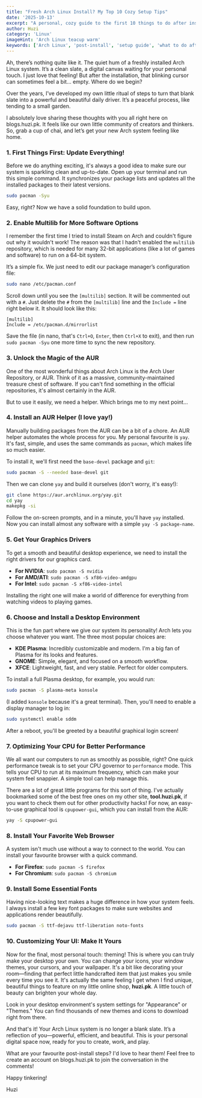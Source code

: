 ```yaml
---
title: "Fresh Arch Linux Install? My Top 10 Cozy Setup Tips"
date: '2025-10-13'
excerpt: "A personal, cozy guide to the first 10 things to do after installing Arch Linux. Join Huzi as he walks you through updating, enabling multilib, installing an AUR helper like yay, and customizing your desktop."
author: Huzi
category: 'Linux'
imageHint: 'Arch Linux teacup warm'
keywords: ['Arch Linux', 'post-install', 'setup guide', 'what to do after install', 'AUR helper', 'yay', 'Linux customization', 'beginner tips']
---
```

Ah, there’s nothing quite like it. The quiet hum of a freshly installed Arch Linux system. It’s a clean slate, a digital canvas waiting for your personal touch. I just love that feeling! But after the installation, that blinking cursor can sometimes feel a bit… empty. Where do we begin?

Over the years, I’ve developed my own little ritual of steps to turn that blank slate into a powerful and beautiful daily driver. It’s a peaceful process, like tending to a small garden.

I absolutely love sharing these thoughts with you all right here on blogs.huzi.pk. It feels like our own little community of creators and thinkers. So, grab a cup of chai, and let’s get your new Arch system feeling like home.

### 1. First Things First: Update Everything!

Before we do anything exciting, it's always a good idea to make sure our system is sparkling clean and up-to-date. Open up your terminal and run this simple command. It synchronizes your package lists and updates all the installed packages to their latest versions.
```bash
sudo pacman -Syu
```
Easy, right? Now we have a solid foundation to build upon.

### 2. Enable Multilib for More Software Options

I remember the first time I tried to install Steam on Arch and couldn't figure out why it wouldn't work! The reason was that I hadn't enabled the `multilib` repository, which is needed for many 32-bit applications (like a lot of games and software) to run on a 64-bit system.

It’s a simple fix. We just need to edit our package manager’s configuration file:
```bash
sudo nano /etc/pacman.conf
```
Scroll down until you see the `[multilib]` section. It will be commented out with a `#`. Just delete the `#` from the `[multilib]` line and the `Include =` line right below it. It should look like this:
```
[multilib]
Include = /etc/pacman.d/mirrorlist
```
Save the file (in nano, that's `Ctrl+O`, `Enter`, then `Ctrl+X` to exit), and then run `sudo pacman -Syu` one more time to sync the new repository.

### 3. Unlock the Magic of the AUR

One of the most wonderful things about Arch Linux is the Arch User Repository, or AUR. Think of it as a massive, community-maintained treasure chest of software. If you can't find something in the official repositories, it's almost certainly in the AUR.

But to use it easily, we need a helper. Which brings me to my next point...

### 4. Install an AUR Helper (I love yay!)

Manually building packages from the AUR can be a bit of a chore. An AUR helper automates the whole process for you. My personal favourite is `yay`. It's fast, simple, and uses the same commands as `pacman`, which makes life so much easier.

To install it, we'll first need the `base-devel` package and `git`:
```bash
sudo pacman -S --needed base-devel git
```
Then we can clone `yay` and build it ourselves (don't worry, it's easy!):
```bash
git clone https://aur.archlinux.org/yay.git
cd yay
makepkg -si
```
Follow the on-screen prompts, and in a minute, you'll have `yay` installed. Now you can install almost any software with a simple `yay -S package-name`.

### 5. Get Your Graphics Drivers

To get a smooth and beautiful desktop experience, we need to install the right drivers for our graphics card.

*   **For NVIDIA**: `sudo pacman -S nvidia`
*   **For AMD/ATI**: `sudo pacman -S xf86-video-amdgpu`
*   **For Intel**: `sudo pacman -S xf86-video-intel`

Installing the right one will make a world of difference for everything from watching videos to playing games.

### 6. Choose and Install a Desktop Environment

This is the fun part where we give our system its personality! Arch lets you choose whatever you want. The three most popular choices are:

*   **KDE Plasma**: Incredibly customizable and modern. I'm a big fan of Plasma for its looks and features.
*   **GNOME**: Simple, elegant, and focused on a smooth workflow.
*   **XFCE**: Lightweight, fast, and very stable. Perfect for older computers.

To install a full Plasma desktop, for example, you would run:
```bash
sudo pacman -S plasma-meta konsole
```
(I added `konsole` because it's a great terminal). Then, you'll need to enable a display manager to log in:
```bash
sudo systemctl enable sddm
```
After a reboot, you'll be greeted by a beautiful graphical login screen!

### 7. Optimizing Your CPU for Better Performance

We all want our computers to run as smoothly as possible, right? One quick performance tweak is to set your CPU governor to `performance` mode. This tells your CPU to run at its maximum frequency, which can make your system feel snappier. A simple tool can help manage this.

There are a lot of great little programs for this sort of thing. I’ve actually bookmarked some of the best free ones on my other site, **tool.huzi.pk**, if you want to check them out for other productivity hacks! For now, an easy-to-use graphical tool is `cpupower-gui`, which you can install from the AUR:
```bash
yay -S cpupower-gui
```

### 8. Install Your Favorite Web Browser

A system isn't much use without a way to connect to the world. You can install your favourite browser with a quick command.

*   **For Firefox**: `sudo pacman -S firefox`
*   **For Chromium**: `sudo pacman -S chromium`

### 9. Install Some Essential Fonts

Having nice-looking text makes a huge difference in how your system feels. I always install a few key font packages to make sure websites and applications render beautifully.
```bash
sudo pacman -S ttf-dejavu ttf-liberation noto-fonts
```

### 10. Customizing Your UI: Make It Yours

Now for the final, most personal touch: theming! This is where you can truly make your desktop your own. You can change your icons, your window themes, your cursors, and your wallpaper. It's a bit like decorating your room—finding that perfect little handcrafted item that just makes you smile every time you see it. It's actually the same feeling I get when I find unique, beautiful things to feature on my little online shop, **huzi.pk**. A little touch of beauty can brighten your whole day.

Look in your desktop environment's system settings for "Appearance" or "Themes." You can find thousands of new themes and icons to download right from there.

And that's it! Your Arch Linux system is no longer a blank slate. It’s a reflection of you—powerful, efficient, and beautiful. This is your personal digital space now, ready for you to create, work, and play.

What are your favourite post-install steps? I'd love to hear them! Feel free to create an account on blogs.huzi.pk to join the conversation in the comments!

Happy tinkering!

Huzi
